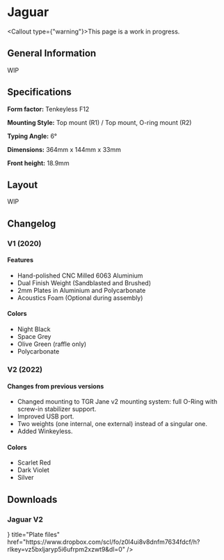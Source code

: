
# Jaguar

<Callout type={"warning"}>This page is a work in progress.</Callout>

## General Information

WIP

## Specifications

**Form factor:** Tenkeyless F12

**Mounting Style:** Top mount (R1) / Top mount, O-ring mount (R2)

**Typing Angle:** 6°

**Dimensions:** 364mm x 144mm x 33mm

**Front height:** 18.9mm

## Layout

WIP

## Changelog

### V1 (2020)

#### Features

- Hand-polished CNC Milled 6063 Aluminium
- Dual Finish Weight (Sandblasted and Brushed)
- 2mm Plates in Aluminium and Polycarbonate
- Acoustics Foam (Optional during assembly)

#### Colors

- Night Black
- Space Grey
- Olive Green (raffle only)
- Polycarbonate

### V2 (2022)

#### Changes from previous versions

- Changed mounting to TGR Jane v2 mounting system: full O-Ring with screw-in stabilizer support.
- Improved USB port.
- Two weights (one internal, one external) instead of a singular one.
- Added Winkeyless.

#### Colors

- Scarlet Red
- Dark Violet
- Silver

## Downloads

### Jaguar V2

<Cards>
  <Card
    icon={<BoxIcon />}
    title="Plate files"
    href="https://www.dropbox.com/scl/fo/z0l4ui8v8dnfm7634fdcf/h?rlkey=vz5bxljaryp5i6ufrpm2xzwt9&dl=0"
  />
</Cards>
